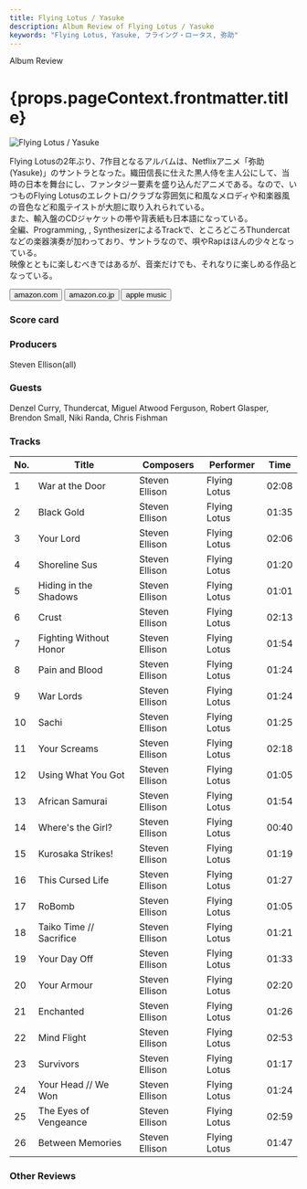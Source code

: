 ```yaml
---
title: Flying Lotus / Yasuke
description: Album Review of Flying Lotus / Yasuke
keywords: "Flying Lotus, Yasuke, フライング・ロータス, 弥助"
---
```






<p className="largeP">Album Review</p>
<h1 className="h1--no--margin">{props.pageContext.frontmatter.title}</h1>

<Row  className="image-card-group">
	<Column colMd={3} colLg={4} noGutterMdLeft="">
       <ImageCard>

![Flying Lotus / Yasuke](../../images/cd/flyinglotus4L.jpg)

</ImageCard>
	</Column>
	<Column colMd={4} colLg={8} noGutterMdLeft="">
		<p>
			Flying Lotusの2年ぶり、7作目となるアルバムは、Netflixアニメ「弥助(Yasuke)」のサントラとなった。織田信長に仕えた黒人侍を主人公にして、当時の日本を舞台にし、ファンタジー要素を盛り込んだアニメである。なので、いつものFlying Lotusのエレクトロ/クラブな雰囲気に和風なメロディや和楽器風の音色など和風テイストが大胆に取り入れられている。
			<br/>また、輸入盤のCDジャケットの帯や背表紙も日本語になっている。
			<br/>全編、Programming, , SynthesizerによるTrackで、ところどころThundercatなどの楽器演奏が加わっており、サントラなので、唄やRapはほんの少々となっている。
			<br/>映像とともに楽しむべきではあるが、音楽だけでも、それなりに楽しめる作品となっている。
		</p>
		<div>
	  	<Button className="button-right-mergin"  href="https://amzn.to/3qdo9qA" renderIcon={ArrowUpRight} size='sm' kind='primary'>
      	amazon.com
    	</Button>
    	<Button className="button-right-mergin"  href="https://amzn.to/3qdo9qA" renderIcon={ArrowUpRight} size='sm' kind='secondary'>
      	amazon.co.jp
    	</Button>
			<Button className="button-right-mergin"  href="https://apple.co/3qg94EU" renderIcon={ArrowUpRight} size='sm' kind='tertiary'>
      	apple music
    	</Button>
			<AdvJS2/>
		</div>
	</Column>
</Row>
<Row >
	<Column colMd={4} colLg={4} noGutterMdLeft="">
		<div>
  		<h3>Score card</h3>
  		<SliderJS1 value="3" />
  		<SliderJS2 value="1" />
  		<SliderJS3 value="1" />
  		<SliderJS4 value="8" />
		</div>
	</Column>
	<Column colMd={8} colLg={8} noGutterMdLeft="">
		<div>
			<h3>Producers</h3>
			<p>
				Steven Ellison(all)
			</p>
			<h3>Guests</h3>
			<p>
				Denzel Curry, Thundercat, Miguel Atwood Ferguson, Robert Glasper, Brendon Small, Niki Randa, Chris Fishman
			</p>
		</div>
	</Column>
</Row>

<h3>Tracks</h3>

| No. | Title                   | Composers      | Performer    | Time  |
| --- | ----------------------- | -------------- | ------------ | ----- |
| 1   | War at the Door         | Steven Ellison | Flying Lotus | 02:08 |
| 2   | Black Gold              | Steven Ellison | Flying Lotus | 01:35 |
| 3   | Your Lord               | Steven Ellison | Flying Lotus | 02:06 |
| 4   | Shoreline Sus           | Steven Ellison | Flying Lotus | 01:20 |
| 5   | Hiding in the Shadows   | Steven Ellison | Flying Lotus | 01:01 |
| 6   | Crust                   | Steven Ellison | Flying Lotus | 02:13 |
| 7   | Fighting Without Honor  | Steven Ellison | Flying Lotus | 01:54 |
| 8   | Pain and Blood          | Steven Ellison | Flying Lotus | 01:24 |
| 9   | War Lords               | Steven Ellison | Flying Lotus | 01:24 |
| 10  | Sachi                   | Steven Ellison | Flying Lotus | 01:25 |
| 11  | Your Screams            | Steven Ellison | Flying Lotus | 02:18 |
| 12  | Using What You Got      | Steven Ellison | Flying Lotus | 01:05 |
| 13  | African Samurai         | Steven Ellison | Flying Lotus | 01:54 |
| 14  | Where's the Girl?       | Steven Ellison | Flying Lotus | 00:40 |
| 15  | Kurosaka Strikes!       | Steven Ellison | Flying Lotus | 01:19 |
| 16  | This Cursed Life        | Steven Ellison | Flying Lotus | 01:27 |
| 17  | RoBomb                  | Steven Ellison | Flying Lotus | 01:05 |
| 18  | Taiko Time // Sacrifice | Steven Ellison | Flying Lotus | 01:21 |
| 19  | Your Day Off            | Steven Ellison | Flying Lotus | 01:33 |
| 20  | Your Armour             | Steven Ellison | Flying Lotus | 02:20 |
| 21  | Enchanted               | Steven Ellison | Flying Lotus | 01:26 |
| 22  | Mind Flight             | Steven Ellison | Flying Lotus | 02:53 |
| 23  | Survivors               | Steven Ellison | Flying Lotus | 01:17 |
| 24  | Your Head // We Won     | Steven Ellison | Flying Lotus | 01:24 |
| 25  | The Eyes of Vengeance   | Steven Ellison | Flying Lotus | 02:59 |
| 26  | Between Memories        | Steven Ellison | Flying Lotus | 01:47 |

<h3>Other Reviews</h3>

<Row>
  <Column colMd={3} colLg={3} noGutterMdLeft>
    <Review1 />
  </Column>
</Row>

<AdvJS3 />
